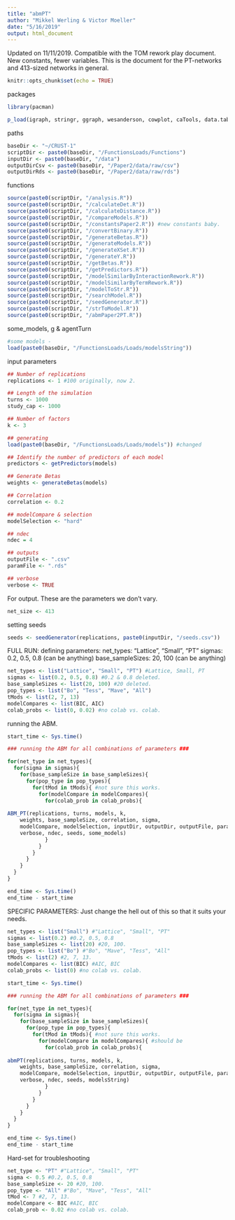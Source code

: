 ```yaml
---
title: "abmPT"
author: "Mikkel Werling & Victor Moeller"
date: "5/16/2019"
output: html_document
---
```


Updated on 11/11/2019.
Compatible with the TOM rework play document. 
New constants, fewer variables. 
This is the document for the PT-networks and 413-sized networks in general. 


```r
knitr::opts_chunk$set(echo = TRUE)
```

packages

```r
library(pacman)

p_load(igraph, stringr, ggraph, wesanderson, cowplot, caTools, data.table, permute, matrixStats, MCMCpack, tidyverse, rlist, nnet)

```

paths

```r
baseDir <- "~/CRUST-1"
scriptDir <- paste0(baseDir, "/FunctionsLoads/Functions")
inputDir <- paste0(baseDir, "/data")
outputDirCsv <- paste0(baseDir, "/Paper2/data/raw/csv")
outputDirRds <- paste0(baseDir, "/Paper2/data/raw/rds")
```

functions

```r
source(paste0(scriptDir, "/analysis.R"))
source(paste0(scriptDir, "/calculateDet.R"))
source(paste0(scriptDir, "/calculateDistance.R"))
source(paste0(scriptDir, "/compareModels.R"))
source(paste0(scriptDir, "/constantsPaper2.R")) #new constants baby.
source(paste0(scriptDir, "/convertBinary.R"))
source(paste0(scriptDir, "/generateBetas.R"))
source(paste0(scriptDir, "/generateModels.R"))
source(paste0(scriptDir, "/generateXSet.R"))
source(paste0(scriptDir, "/generateY.R"))
source(paste0(scriptDir, "/getBetas.R"))
source(paste0(scriptDir, "/getPredictors.R"))
source(paste0(scriptDir, "/modelSimilarByInteractionRework.R"))
source(paste0(scriptDir, "/modelSimilarByTermRework.R"))
source(paste0(scriptDir, "/modelToStr.R"))
source(paste0(scriptDir, "/searchModel.R"))
source(paste0(scriptDir, "/seedGenerator.R"))
source(paste0(scriptDir, "/strToModel.R"))
source(paste0(scriptDir, "/abmPaper2PT.R"))
```

some_models, g & agentTurn

```r

#some models -  
load(paste0(baseDir, "/FunctionsLoads/Loads/modelsString"))

```

input parameters

```r

## Number of replications
replications <- 1 #100 originally, now 2. 

## Length of the simulation
turns <- 1000
study_cap <- 1000

## Number of factors
k <- 3

## generating 
load(paste0(baseDir, "/FunctionsLoads/Loads/models")) #changed

## Identify the number of predictors of each model
predictors <- getPredictors(models)

## Generate Betas
weights <- generateBetas(models)

## Correlation
correlation <- 0.2

## modelCompare & selection
modelSelection <- "hard"

## ndec
ndec = 4

## outputs
outputFile <- ".csv" 
paramFile <- ".rds"

## verbose
verbose <- TRUE
```

For output. 
These are the parameters we don't vary. 

```r
net_size <- 413

```

setting seeds

```r
seeds <- seedGenerator(replications, paste0(inputDir, "/seeds.csv"))

```

FULL RUN: 
defining parameters: 
net_types: "Lattice", "Small", "PT"
sigmas: 0.2, 0.5, 0.8 (can be anything)
base_sampleSizes: 20, 100 (can be anything)

```r
net_types <- list("Lattice", "Small", "PT") #Lattice, Small, PT
sigmas <- list(0.2, 0.5, 0.8) #0.2 & 0.8 deleted. 
base_sampleSizes <- list(20, 100) #20 deleted. 
pop_types <- list("Bo", "Tess", "Mave", "All")
tMods <- list(2, 7, 13)
modelCompares <- list(BIC, AIC)
colab_probs <- list(0, 0.02) #no colab vs. colab. 

```

running the ABM. 

```r

start_time <- Sys.time()

### running the ABM for all combinations of parameters ### 

for(net_type in net_types){ 
  for(sigma in sigmas){
    for(base_sampleSize in base_sampleSizes){
      for(pop_type in pop_types){
        for(tMod in tMods){ #not sure this works. 
          for(modelCompare in modelCompares){
            for(colab_prob in colab_probs){
        
ABM_PT(replications, turns, models, k, 
    weights, base_sampleSize, correlation, sigma,
    modelCompare, modelSelection, inputDir, outputDir, outputFile, paramFile,
    verbose, ndec, seeds, some_models)
            }
          }
        }
      }
    }
  }
}

end_time <- Sys.time()
end_time - start_time

```

SPECIFIC PARAMETERS:
Just change the hell out of this so that it suits your needs. 

```r
net_types <- list("Small") #"Lattice", "Small", "PT"
sigmas <- list(0.2) #0.2, 0.5, 0.8 
base_sampleSizes <- list(20) #20, 100. 
pop_types <- list("Bo") #"Bo", "Mave", "Tess", "All"
tMods <- list(2) #2, 7, 13. 
modelCompares <- list(BIC) #AIC, BIC 
colab_probs <- list(0) #no colab vs. colab. 

```

```r

start_time <- Sys.time()

### running the ABM for all combinations of parameters ### 

for(net_type in net_types){ 
  for(sigma in sigmas){
    for(base_sampleSize in base_sampleSizes){
      for(pop_type in pop_types){
        for(tMod in tMods){ #not sure this works. 
          for(modelCompare in modelCompares){ #should be
            for(colab_prob in colab_probs){
        
abmPT(replications, turns, models, k, 
    weights, base_sampleSize, correlation, sigma,
    modelCompare, modelSelection, inputDir, outputDir, outputFile, paramFile,
    verbose, ndec, seeds, modelsString)
            }
          }
        }
      }
    }
  }
}

end_time <- Sys.time()
end_time - start_time

```

Hard-set for troubleshooting 

```r
net_type <- "PT" #"Lattice", "Small", "PT"
sigma <- 0.5 #0.2, 0.5, 0.8 
base_sampleSize <- 20 #20, 100. 
pop_type <- "All" #"Bo", "Mave", "Tess", "All"
tMod <- 7 #2, 7, 13. 
modelCompare <- BIC #AIC, BIC 
colab_prob <- 0.02 #no colab vs. colab. 
```

